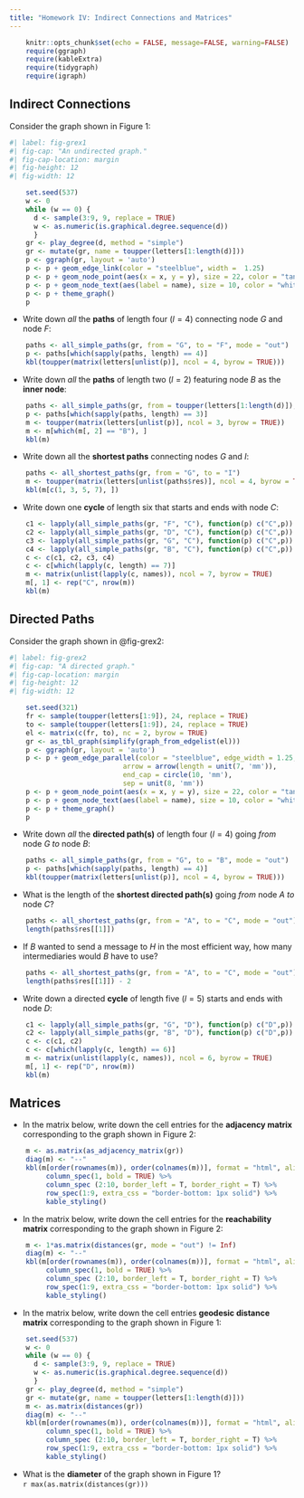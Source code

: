 ```yaml
---
title: "Homework IV: Indirect Connections and Matrices"
---
```


```r
    knitr::opts_chunk$set(echo = FALSE, message=FALSE, warning=FALSE)
    require(ggraph)
    require(kableExtra)
    require(tidygraph)
    require(igraph)
```

## Indirect Connections

Consider the graph shown in Figure 1:

```r
#| label: fig-grex1
#| fig-cap: "An undirected graph."
#| fig-cap-location: margin   
#| fig-height: 12
#| fig-width: 12

    set.seed(537)
    w <- 0
    while (w == 0) {
      d <- sample(3:9, 9, replace = TRUE)
      w <- as.numeric(is.graphical.degree.sequence(d))
      }    
    gr <- play_degree(d, method = "simple")
    gr <- mutate(gr, name = toupper(letters[1:length(d)]))
    p <- ggraph(gr, layout = 'auto') 
    p <- p + geom_edge_link(color = "steelblue", width =  1.25) 
    p <- p + geom_node_point(aes(x = x, y = y), size = 22, color = "tan2") 
    p <- p + geom_node_text(aes(label = name), size = 10, color = "white")
    p <- p + theme_graph() 
    p
```

-  Write down *all* the **paths** of length four ($l = 4$) connecting node *G* and node *F*:
<br>
```r
    paths <- all_simple_paths(gr, from = "G", to = "F", mode = "out")
    p <- paths[which(sapply(paths, length) == 4)]
    kbl(toupper(matrix(letters[unlist(p)], ncol = 4, byrow = TRUE)))
```


-  Write down *all* the **paths** of length two ($l = 2$) featuring node *B* as the **inner node**:
<br>
```r
    paths <- all_simple_paths(gr, from = toupper(letters[1:length(d)]), cutoff = 2)
    p <- paths[which(sapply(paths, length) == 3)]
    m <- toupper(matrix(letters[unlist(p)], ncol = 3, byrow = TRUE))
    m <- m[which(m[, 2] == "B"), ]
    kbl(m)

```


-  Write down all the **shortest paths** connecting nodes *G* and *I*:
<br>
```r
    paths <- all_shortest_paths(gr, from = "G", to = "I")
    m <- toupper(matrix(letters[unlist(paths$res)], ncol = 4, byrow = TRUE))
    kbl(m[c(1, 3, 5, 7), ])
```

-  Write down one **cycle** of length six that starts and ends with node *C*:
<br>
```r
    c1 <- lapply(all_simple_paths(gr, "F", "C"), function(p) c("C",p))
    c2 <- lapply(all_simple_paths(gr, "D", "C"), function(p) c("C",p))
    c3 <- lapply(all_simple_paths(gr, "G", "C"), function(p) c("C",p))
    c4 <- lapply(all_simple_paths(gr, "B", "C"), function(p) c("C",p))
    c <- c(c1, c2, c3, c4)
    c <- c[which(lapply(c, length) == 7)]
    m <- matrix(unlist(lapply(c, names)), ncol = 7, byrow = TRUE)
    m[, 1] <- rep("C", nrow(m))
    kbl(m)
```




## Directed Paths

Consider the graph shown in @fig-grex2:

```r
#| label: fig-grex2
#| fig-cap: "A directed graph."
#| fig-cap-location: margin   
#| fig-height: 12
#| fig-width: 12

    set.seed(321)
    fr <- sample(toupper(letters[1:9]), 24, replace = TRUE)
    to <- sample(toupper(letters[1:9]), 24, replace = TRUE)
    el <- matrix(c(fr, to), nc = 2, byrow = TRUE)
    gr <- as_tbl_graph(simplify(graph_from_edgelist(el)))
    p <- ggraph(gr, layout = 'auto') 
    p <- p + geom_edge_parallel(color = "steelblue", edge_width = 1.25,
                            arrow = arrow(length = unit(7, 'mm')),
                            end_cap = circle(10, 'mm'), 
                            sep = unit(8, 'mm'))
    p <- p + geom_node_point(aes(x = x, y = y), size = 22, color = "tan2") 
    p <- p + geom_node_text(aes(label = name), size = 10, color = "white")
    p <- p + theme_graph() 
    p
```

- Write down *all* the **directed path(s)** of length four ($l = 4$) going *from* node *G* *to* node *B*:
<br>
```r
    paths <- all_simple_paths(gr, from = "G", to = "B", mode = "out")
    p <- paths[which(sapply(paths, length) == 4)]
    kbl(toupper(matrix(letters[unlist(p)], ncol = 4, byrow = TRUE)))
```

- What is the length of the **shortest directed path(s)** going *from* node *A* *to* node *C*?
<br>
```r
    paths <- all_shortest_paths(gr, from = "A", to = "C", mode = "out")
    length(paths$res[[1]])
```

-  If *B* wanted to send a message to *H* in the most efficient way, how many intermediaries would *B* have to use?
<br>
```r
    paths <- all_shortest_paths(gr, from = "A", to = "C", mode = "out")
    length(paths$res[[1]]) - 2
```

-  Write down a directed **cycle** of length five ($l = 5$) starts and ends with node *D*:
<br>
```r
    c1 <- lapply(all_simple_paths(gr, "G", "D"), function(p) c("D",p))
    c2 <- lapply(all_simple_paths(gr, "B", "D"), function(p) c("D",p))
    c <- c(c1, c2)
    c <- c[which(lapply(c, length) == 6)]
    m <- matrix(unlist(lapply(c, names)), ncol = 6, byrow = TRUE)
    m[, 1] <- rep("D", nrow(m))
    kbl(m)
```


## Matrices

- In the matrix below, write down the cell entries for the **adjacency matrix** corresponding to the graph shown in Figure 2:

```r
    m <- as.matrix(as_adjacency_matrix(gr))
    diag(m) <- "--"
    kbl(m[order(rownames(m)), order(colnames(m))], format = "html", align = "c")  %>% 
         column_spec(1, bold = TRUE) %>% 
         column_spec (2:10, border_left = T, border_right = T) %>%
         row_spec(1:9, extra_css = "border-bottom: 1px solid") %>%
         kable_styling()
```

- In the matrix below, write down the cell entries for the **reachability matrix** corresponding to the graph shown in Figure 2:

```r
    m <- 1*as.matrix(distances(gr, mode = "out") != Inf)
    diag(m) <- "--"
    kbl(m[order(rownames(m)), order(colnames(m))], format = "html", align = "c")  %>% 
         column_spec(1, bold = TRUE) %>% 
         column_spec (2:10, border_left = T, border_right = T) %>%
         row_spec(1:9, extra_css = "border-bottom: 1px solid") %>%
         kable_styling()
```

- In the matrix below, write down the cell entries **geodesic distance matrix** corresponding to the graph shown in Figure 1:

```r
    set.seed(537)
    w <- 0
    while (w == 0) {
      d <- sample(3:9, 9, replace = TRUE)
      w <- as.numeric(is.graphical.degree.sequence(d))
      }    
    gr <- play_degree(d, method = "simple")
    gr <- mutate(gr, name = toupper(letters[1:length(d)]))
    m <- as.matrix(distances(gr))
    diag(m) <- "--"
    kbl(m[order(rownames(m)), order(colnames(m))], format = "html", align = "c")  %>% 
         column_spec(1, bold = TRUE) %>% 
         column_spec (2:10, border_left = T, border_right = T) %>%
         row_spec(1:9, extra_css = "border-bottom: 1px solid") %>%
         kable_styling()
```

- What is the **diameter** of the graph shown in Figure 1?
<br>
`r max(as.matrix(distances(gr)))`



